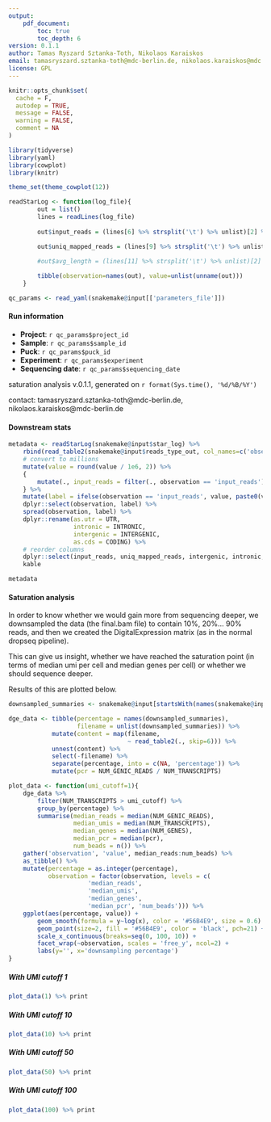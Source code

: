 ```yaml
---
output:
    pdf_document:
        toc: true
        toc_depth: 6
version: 0.1.1
author: Tamas Ryszard Sztanka-Toth, Nikolaos Karaiskos
email: tamasryszard.sztanka-toth@mdc-berlin.de, nikolaos.karaiskos@mdc.berlin.de
license: GPL
---
```


```r
knitr::opts_chunk$set(
  cache = F,
  autodep = TRUE,
  message = FALSE,
  warning = FALSE,
  comment = NA
)
```

```r
library(tidyverse)
library(yaml)
library(cowplot)
library(knitr)

theme_set(theme_cowplot(12))
```

```r
readStarLog <- function(log_file){
		out = list()
		lines = readLines(log_file)
	
		out$input_reads = (lines[6] %>% strsplit('\t') %>% unlist)[2] %>% as.integer

		out$uniq_mapped_reads = (lines[9] %>% strsplit('\t') %>% unlist)[2] %>% as.integer

		#out$avg_length = (lines[11] %>% strsplit('\t') %>% unlist)[2] %>% as.numeric
		
        tibble(observation=names(out), value=unlist(unname(out)))
	}
```


```r
qc_params <- read_yaml(snakemake@input[['parameters_file']])
```

#### Run information

- **Project**: `r qc_params$project_id`
- **Sample**: `r qc_params$sample_id`
- **Puck**: `r qc_params$puck_id`
- **Experiment**: `r qc_params$experiment`
- **Sequencing date**: `r qc_params$sequencing_date`

saturation analysis v.0.1.1, generated on `r format(Sys.time(), '%d/%B/%Y')`

contact: tamasryszard.sztanka-toth@mdc-berlin.de, nikolaos.karaiskos@mdc-berlin.de

#### Downstream stats

```r
metadata <- readStarLog(snakemake@input$star_log) %>%
    rbind(read_table2(snakemake@input$reads_type_out, col_names=c('observation', 'value'))) %>%
    # convert to millions
    mutate(value = round(value / 1e6, 2)) %>%
    {
        mutate(., input_reads = filter(., observation == 'input_reads')$value)
    } %>%
    mutate(label = ifelse(observation == 'input_reads', value, paste0(value, ' (', round(value/input_reads*100, 1), '%)'))) %>%
    dplyr::select(observation, label) %>%
    spread(observation, label) %>%
    dplyr::rename(as.utr = UTR,
                  intronic = INTRONIC,
                  intergenic = INTERGENIC,
                  as.cds = CODING) %>%
    # reorder columns
    dplyr::select(input_reads, uniq_mapped_reads, intergenic, intronic, as.cds, as.utr) %>%
    kable

metadata
```

#### Saturation analysis

In order to know whether we would gain more from sequencing deeper, we downsampled the data (the final.bam file) to contain 10%, 20%... 90% reads, and then we created the DigitalExpression matrix (as in the normal dropseq pipeline).

This can give us insight, whether we have reached the saturation point (in terms of median umi per cell and median genes per cell) or whether we should sequence deeper.

Results of this are plotted below.

```r
downsampled_summaries <- snakemake@input[startsWith(names(snakemake@input), 'downsampled')]

dge_data <- tibble(percentage = names(downsampled_summaries),
                   filename = unlist(downsampled_summaries)) %>%
            mutate(content = map(filename, 
                                 ~ read_table2(., skip=6))) %>%
            unnest(content) %>%
            select(-filename) %>%
            separate(percentage, into = c(NA, 'percentage')) %>%
            mutate(pcr = NUM_GENIC_READS / NUM_TRANSCRIPTS)
```

```r
plot_data <- function(umi_cutoff=1){
    dge_data %>%
        filter(NUM_TRANSCRIPTS > umi_cutoff) %>%
        group_by(percentage) %>%
        summarise(median_reads = median(NUM_GENIC_READS),
                  median_umis = median(NUM_TRANSCRIPTS),
                  median_genes = median(NUM_GENES),
                  median_pcr = median(pcr),
                  num_beads = n()) %>%
    gather('observation', 'value', median_reads:num_beads) %>% 
    as_tibble() %>%
    mutate(percentage = as.integer(percentage),
           observation = factor(observation, levels = c(
                      'median_reads', 
                      'median_umis', 
                      'median_genes',
                      'median_pcr', 'num_beads'))) %>%
    ggplot(aes(percentage, value)) +
        geom_smooth(formula = y~log(x), color = '#56B4E9', size = 0.6) +
        geom_point(size=2, fill = '#56B4E9', color = 'black', pch=21) + 
        scale_x_continuous(breaks=seq(0, 100, 10)) +
        facet_wrap(~observation, scales = 'free_y', ncol=2) +
        labs(y='', x='downsampling percentage')
}
```
\newpage

##### With UMI cutoff 1

```r
plot_data(1) %>% print
```

\newpage

##### With UMI cutoff 10

```r
plot_data(10) %>% print
```

\newpage

##### With UMI cutoff 50

```r
plot_data(50) %>% print
```

\newpage

##### With UMI cutoff 100

```r
plot_data(100) %>% print
```
